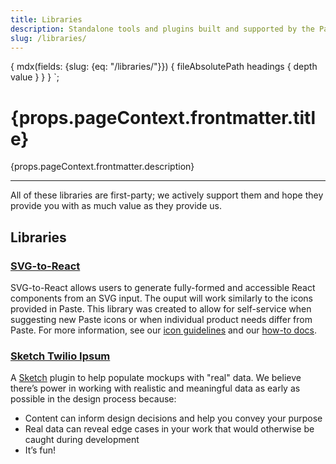 ```yaml
---
title: Libraries
description: Standalone tools and plugins built and supported by the Paste team.
slug: /libraries/
---
```



  {
    mdx(fields: {slug: {eq: "/libraries/"}}) {
      fileAbsolutePath
      headings {
        depth
        value
      }
    }
  }
`;

<contentwrapper>

<TableOfContents headings={props.data.mdx.headings} />

<content>

<h1>{props.pageContext.frontmatter.title}</h1>

<p>{props.pageContext.frontmatter.description}</p>

---

All of these libraries are first-party; we actively support them and hope they provide you with as much value as they provide us.

## Libraries

### [SVG-to-React](https://github.com/twilio-labs/svg-to-react)

SVG-to-React allows users to generate fully-formed and accessible React components from an SVG input.
The ouput will work similarly to the icons provided in Paste. This library was created to allow for
self-service when suggesting new Paste icons or when individual product needs differ from Paste. For more
information, see our [icon guidelines](/icon-system) and our [how-to docs](/icon-system/how-to-add-an-icon).

### [Sketch Twilio Ipsum](https://github.com/twilio-labs/sketch-twilio-ipsum/releases)

A [Sketch](https://www.sketch.com/) plugin to help populate mockups with "real" data.
We believe there’s power in working with realistic and meaningful data as early as possible
in the design process because:

- Content can inform design decisions and help you convey your purpose
- Real data can reveal edge cases in your work that would otherwise be caught during development
- It’s fun!

</content>

</contentwrapper>
